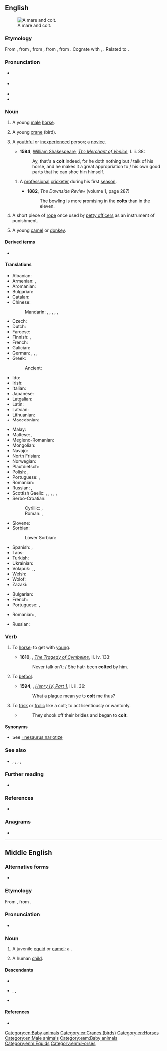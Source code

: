 {{also|Colt|colț}}
==English==
[[Image:Tinker Stute mit Hengstfohlen.jpg|thumb|right|A mare and colt.]]

===Etymology===
From {{inh|en|enm|colt}}, from {{inh|en|ang|colt||young donkey, young camel}}, from {{der|en|gem-pro|*kultaz||plump; stump; thick shape, bulb}}, from {{der|en|ine-pro|*gelt-||something round, pregnant belly, child in the womb}}, from {{m|ine-pro|*gel-||to ball up, amass}}. Cognate with {{cog|fo|koltur||colt, foal}} {{cog|no|kult||treestump}}, {{cog|sv|kult||young boar, boy, lad}}. Related to {{m|en|child}}.

===Pronunciation===
* {{a|UK}} {{IPA|en|/kəʊlt/|[kɔʊlt]|/kɒlt/|qual3=also}}
* {{a|US}} {{IPA|en|/koʊlt/}}
* {{audio|en|en-us-colt.ogg|Audio (US)}}
* {{rhymes|en|əʊlt}}

===Noun===
{{en-noun}}

# A young [[male]] [[horse]].
#: {{coordinate terms|en|filly}}
# A young [[crane]] (bird).
# {{lb|en|figuratively}} A [[youthful]] or [[inexperienced]] person; a [[novice]].
#* '''1594''', [[w: William Shakespeare|William Shakespeare]], ''[[s: The Merchant of Venice|The Merchant of Venice]]'', I. ii. 38:
#*: Ay, that's a '''colt''' indeed, for he doth nothing but / talk of his horse, and he makes it a great appropriation to / his own good parts that he can shoe him himself.
## {{lb|en|cricket|slang}} A [[professional]] [[cricketer]] during his first [[season]].
##* '''1882''', ''The Downside Review'' (volume 1, page 287)
##*: The bowling is more promising in the '''colts''' than in the eleven.
# {{lb|en|nautical}} A short piece of [[rope]] once used by [[petty officer]]s as an instrument of punishment.
# {{lb|en|biblical}} A young [[camel]] or [[donkey]].

====Derived terms====
* {{l|en|colt's tooth}}

====Translations====
{{trans-top|young male horse}}
* Albanian: {{t+|sq|mëz}}
* Armenian: {{t+|hy|մտրուկ}}, {{t+|hy|քուռակ}}
* Aromanian: {{t|rup|mãndzu|m}}
* Bulgarian: {{t+|bg|жребче́|m}}
* Catalan: {{t+|ca|poltre|m}}
* Chinese:
*: Mandarin: {{t+|cmn|駒|sc=Hani}}, {{t+|cmn|驹|tr=jū|sc=Hani}} {{qualifier|colt of filly}}, {{t+|cmn|駒子|sc=Hani}}, {{t+|cmn|驹子|tr=jūzi|sc=Hani}}, {{t|cmn|[[小]][[雄]][[馬]]|sc=Hani}}, {{t|cmn|[[小]][[雄]][[马]]|tr=xiǎo xióng mǎ|sc=Hani}}
* Czech: {{t+|cs|hříbě|n}}
* Dutch: {{t|nl|hengstveulen|n}}
* Faroese: {{t|fo|koltur|n}}
* Finnish: {{t+|fi|varsa}}, {{t|fi|orivarsa}}
* French: {{t+|fr|poulain|m}}
* Galician: {{t+|gl|poldro}}
* German: {{t|de|Hengstfohlen|n}}, {{t|de|[[männlich|männliches]] [[Fohlen]]|n}}, {{t|de|[[männlich|männliches]] [[Füllen]]|n}}, {{t|de|Hengstfüllen|n}}
* Greek:
*: Ancient: {{t|grc|πῶλος|m}}
* Ido: {{t+|io|kavalyunulo}}
* Irish: {{t|ga|bromach|m}}
* Italian: {{t+|it|puledro|m}}
* Japanese: {{t|ja|[[雄]]の[[子馬]]|tr=osu no kouma|sc=Jpan}}
* Latgalian: {{t|ltg|kumeļs|m}}
* Latin: {{t|la|equuleus|m}}
* Latvian: {{t|lv|kumeļš|m}}
* Lithuanian: {{t|lt|kumeliukas|m}}
* Macedonian: {{t|mk|ждребе|n}}
{{trans-mid}}
* Malay: {{t|ms|kuda jantan muda}}
* Maltese: {{t|mt|mohor|m}}, {{t|mt|felu|m}}
* Megleno-Romanian: {{t|ruq|mǫndz|m}}
* Mongolian: {{t+|mn|даага}}
* Navajo: {{t|nv|łéʼéyázhí}}
* North Frisian: {{t|frr|Plāg}} {{qualifier|Sylt}}
* Norwegian: {{t|no|hingstføll|n}}
* Plautdietsch: {{t|pdt|Falm|n}}
* Polish: {{t+|pl|źrebak|m}}, {{t|pl|ogierek|m}}
* Portuguese: {{t+|pt|potro|m}}, {{t+|pt|poldro|m}}
* Romanian: {{t+|ro|mânz|m}}
* Russian: {{t+|ru|жеребёнок|m}} {{qualifier|colt of filly}}, {{t+|ru|жере́бчик|m}}
* Scottish Gaelic: {{t|gd|capall|m}}, {{t|gd|bromach|m}}, {{t|gd|loth|f}}, {{t|gd|lothag|f}}, {{t|gd|searrach|m}}, {{t|gd|biorach(-eich)|m}}
* Serbo-Croatian:
*: Cyrillic: {{t|sh|ждребе|n}}, {{t|sh|ждријебе|f}} {{qualifier|colt of filly}}
*: Roman: {{t+|sh|ždrebe|n}}, {{t+|sh|ždrijebe|n}} {{qualifier|colt of filly}}
* Slovene: {{t+|sl|žrebe|n}}
* Sorbian:
*: Lower Sorbian: {{t|dsb|žrěbc|m}}
* Spanish: {{t|es|potranco|m}}, {{t+|es|potro|m}}
* Taos: {{t|twf|kòw’ȕ’úna}}
* Turkish: {{t+|tr|tay}}
* Ukrainian: {{t|uk|лоша́|n}}
* Volapük: {{t+|vo|jevodül|m|f}}, {{t+|vo|hijevodül|m}}, {{t+|vo|jijevodül|f}}
* Welsh: {{t+|cy|ebol|m}}
* Wolof: {{t|wo|mol|alt=mol mi}}
* Zazaki: {{t+|zza|estor}}
{{trans-bottom}}

{{trans-top|novice}}
* Bulgarian: {{t+|bg|новак|m}}
* French: {{t+|fr|jeunot|m}}
* Portuguese: {{t+|pt|novato|m}}, {{t+|pt|noviço|m}}
{{trans-mid}}
* Romanian: {{t+|ro|novice|m|f}}, {{t+|ro|începător|m}}
{{trans-bottom}}

{{trans-top|rope}}
* Russian: {{t+|ru|линёк|m}}
{{trans-mid}}
{{trans-bottom}}

===Verb===
{{en-verb}}

# {{lb|en|obsolete|transitive}} To [[horse]]; to get with [[young]].
#* '''1610''', {{w|William Shakespeare}}, ''[[s: The Tragedy of Cymbeline|The Tragedy of Cymbeline]]'', II. iv. 133:
#*: Never talk on't: / She hath been '''colted''' by him.
# {{lb|en|obsolete|transitive}} To [[befool]].
#* '''1594''', {{w|William Shakespeare}}, ''[[s: The First Part of King Henry the Fourth|Henry IV, Part 1]]'', II. ii. 36:
#*: What a plague mean ye to '''colt''' me thus?
# To [[frisk]] or [[frolic]] like a colt; to act licentiously or wantonly.
#* {{RQ:Spenser Ireland}}
#*: They shook off their bridles and began to '''colt'''.

====Synonyms====
* {{sense|to act licentiously or wantonly}} See [[Thesaurus:harlotize]]

===See also===
* {{l|en|stallion}}, {{l|en|mare}}, {{l|en|foal}}, {{l|en|filly}}, {{l|en|horseling}}

===Further reading===
* {{pedia}}

===References===
* {{R:Webster 1913}}

===Anagrams===
* {{anagrams|en|a=clot|TLOC|clot}}

[[Category:en:Baby animals]]
[[Category:en:Cranes (birds)]]
[[Category:en:Horses]]
[[Category:en:Male animals]]

----

==Middle English==

===Alternative forms===
* {{alter|enm|colte|cowlt}}

===Etymology===
From {{inh|enm|ang|colt}}, from {{inh|enm|gem-pro|*kultaz}}.

===Pronunciation===
* {{IPA|enm|/kɔlt/|/kɔːlt/}}

===Noun===
{{enm-noun|coltes}}

# A juvenile [[equid]] or [[camel]]; a {{l|en|colt}}.
# {{lb|enm|derogatory|rare}} A human [[child]].

====Descendants====
* {{desc|en|colt}}
* {{desc|sco|colt}}, {{l|sco|cout}}, {{l|sco|cowt}}
* {{desc|yol|caule|alts=1}}

====References====
* {{R:MED Online|entry=colt|pos=n|id=MED8472 |accessdate=2018-08-12}}

[[Category:enm:Baby animals]]
[[Category:enm:Equids]]
[[Category:enm:Horses]]